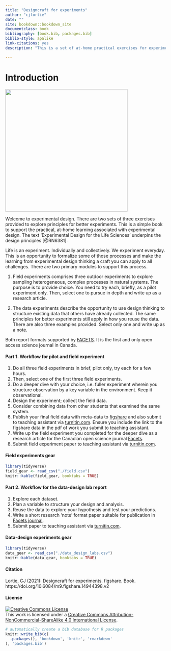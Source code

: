 ```yaml
--- 
title: "Designcraft for experiments"
author: "cjlortie"
date: ""
site: bookdown::bookdown_site
documentclass: book
bibliography: [book.bib, packages.bib]
biblio-style: apalike
link-citations: yes
description: "This is a set of at-home practical exercises for experimental design."  

---
```


# Introduction  

![](./rabbit.png){width=4in}  

Welcome to experimental design. There are two sets of three exercises provided to explore principles for better experiments. This is a simple book to support the practical, at-home learning associated with experimental design. The text 'Experimental Design for the Life Sciences' underpins the design principles [@RN6381].  

Life is an experiment. Individually and collectively. We experiment everyday. This is an opportunity to formalize some of those processes and make the learning from experimental design thinking a craft you can apply to all challenges. There are two primary modules to support this process. 

(1) Field experiments comprises three outdoor experiments to explore sampling heterogeneous, complex processes in natural systems.  The purpose is to provide choice. You need to try each, briefly, as a pilot experiment only. Then, select one to pursue in depth and write up as a research article.  

(2) The data experiments describe the opportunity to use design thinking to structure existing data that others have already collected. The same principles for better experiments still apply in how you reuse the data. There are also three examples provided. Select only one and write up as a note.  

Both report formats supported by [FACETS](https://www.facetsjournal.com/about/). It is the first and only open access science journal in Canada.  

#### Part 1. Workflow for pilot and field experiment {-} 
1. Do all three field experiments in brief, pilot only, try each for a few hours.  
2. Then, select one of the first three field experiments.   
3. Do a deeper dive with your choice, i.e. fuller experiment wherein you structure observation by a key variable in the environment. Keep it observational.   
4. Design the experiment; collect the field data.  
5. Consider combining data from other students that examined the same system.
6. Publish your final field data with meta-data to [figshare](https://figshare.com) and also submit to teaching assistant via [turnitin.com](https://www.turnitin.com). Ensure you include the link to the figshare data in the pdf of work you submit to teaching assistant.      
7. Write up the field experiment you completed for the deeper dive as a research article for the Canadian open science journal [Facets](https://www.facetsjournal.com/).  
8. Submit field experiment paper to teaching assistant via [turnitin.com](https://www.turnitin.com).  

#### Field experiments gear {-}  
```r
library(tidyverse)
field_gear <- read_csv("./field.csv")
knitr::kable(field_gear, booktabs = TRUE)

```

#### Part 2. Workflow for the data-design lab report {-}
1. Explore each dataset.  
2. Plan a variable to structure your design and analysis.  
3. Reuse the data to explore your hypothesis and test your predictions.  
4. Write a short research 'note' format paper suitable for publication in [Facets journal](https://www.facetsjournal.com/).  
5. Submit paper to teaching assistant via [turnitin.com](https://www.turnitin.com).  

#### Data-design experiments gear {-}
```r
library(tidyverse)
data_gear <- read_csv("./data_design_labs.csv")
knitr::kable(data_gear, booktabs = TRUE)

```

#### Citation {-}  
Lortie, CJ (2021): Designcraft for experiments. figshare. Book. https://doi.org/10.6084/m9.figshare.14944398.v2 

#### License {-}  

<a rel="license" href="http://creativecommons.org/licenses/by-nc-sa/4.0/"><img alt="Creative Commons License" style="border-width:0" src="https://i.creativecommons.org/l/by-nc-sa/4.0/88x31.png" /></a><br />This work is licensed under a <a rel="license" href="http://creativecommons.org/licenses/by-nc-sa/4.0/">Creative Commons Attribution-NonCommercial-ShareAlike 4.0 International License</a>.


```r
# automatically create a bib database for R packages
knitr::write_bib(c(
  .packages(), 'bookdown', 'knitr', 'rmarkdown'
), 'packages.bib')
```
